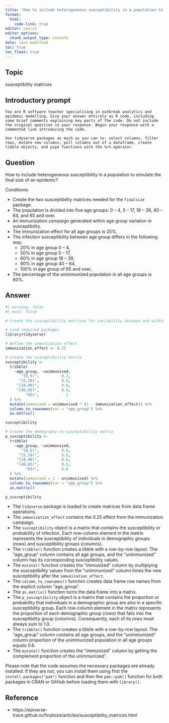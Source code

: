 ```yaml
---
title: "How to include heterogeneous susceptibility in a population to simulate the final size of an epidemic?"
format: 
  html:
    code-link: true
editor: source
editor_options: 
  chunk_output_type: console
date: last-modified
toc: true
toc_float: true
---
```


## Topic

susceptibility matrices

## Introductory prompt

```
You are R software teacher specialising in outbreak analytics and epidemic modelling. Give your answer entirely as R code, including some brief comments explaining key parts of the code. Do not include the original question in your response. Begin your response with a commented line introducing the code.
```

```
Use tidyverse packages as much as you can to: select columns, filter rows, mutate new columns, pull columns out of a dataframe, create tibble objects, and pipe functions with the %>% operator.
```

## Question 

How to include heterogeneous susceptibility in a population to simulate the final size of an epidemic?

Conditions:

- Create the two susceptibility matrices needed for the `finalsize` package.
- The population is divided into five age groups: 0 – 4, 5 – 17, 18 – 39, 40 – 64, and 65 and over.
- An immunization campaign generated within age group variation in susceptibility.
- The immunization effect for all age groups is 25%.
- The infection susceptibility between age group differs in the following way:
    - 20% in age group 0 – 4, 
    - 50% in age group 5 – 17,
    - 60% in age group 18 – 39,
    - 90% in age group 40 – 64,
    - 100% in age group of 65 and over,
- The percentage of the unimmunized population in all age groups is 60%.

## Answer

```r
#| warning: false
#| eval: false

# Create the susceptibility matrices for variability between and within groups

# Load required packages
library(tidyverse)

# Define the immunization effect
immunization_effect <- 0.25

# Create the susceptibility matrix
susceptibility <- 
  tribble(
    ~age_group, ~unimmunised,
       "[0,5)",          0.2,
      "[5,18)",          0.5,
     "[18,40)",          0.6,
     "[40,65)",          0.9,
         "65+",            1
  ) %>%
  mutate(immunised = unimmunised * (1 - immunization_effect)) %>%
  column_to_rownames(var = "age_group") %>%
  as.matrix()

susceptibility

# Create the demography-in-susceptibility matrix
p_susceptibility <- 
  tribble(
    ~age_group, ~unimmunised,
       "[0,5)",          0.6,
      "[5,18)",          0.6,
     "[18,40)",          0.6,
     "[40,65)",          0.6,
         "65+",          0.6
  ) %>%
  mutate(immunised = 1 - unimmunised) %>%
  column_to_rownames(var = "age_group") %>%
  as.matrix()

p_susceptibility
```

- The `tidyverse` package is loaded to create matrices from data frame operations.
- The `immunization_effect` contains the 0.25 effect from the immunization campaign.
- The `susceptibility` object is a matrix that contains the susceptibility or probability of infection. Each row-column element in the matrix represents the susceptibility of individuals in demographic groups (rows) and susceptibility groups (columns).
- The `tribble()` function creates a tibble with a row-by-row layout. The "age_group" column contains all age groups, and the "unimmunized" column has its corresponding susceptibility values.
- The `mutate()` function creates the "immunized" column by multiplying the susceptibility values from the "unimmunized" column times the new susceptibility after the `immunization_effect`.
- The `column_to_rownames()` function creates data frame row names from the explicit column "age_group".
- The `as.matrix()` function turns the data frame into a matrix.
- The `p_susceptibility` object is a matrix that contains the proportion or probability that individuals in a demographic group are also in a specific susceptibility group. Each row-column element in the matrix represents the proportion of each demographic group (rows) that falls into the susceptibility group (columns). Consequently, each of its rows must always sum to 1.0.
- The `tribble()` function creates a tibble with a row-by-row layout. The "age_group" column contains all age groups, and the "unimmunized" column proportion of the unimmunized population in all age groups equals 0.6.
- The `mutate()` function creates the "immunized" column by getting the complement proportion of the unimmunized".

Please note that the code assumes the necessary packages are already installed. If they are not, you can install them using first the `install.packages("pak")` function and then the `pak::pak()` function for both packages in CRAN or GitHub before loading them with `library()`. 

## Reference

- https://epiverse-trace.github.io/finalsize/articles/susceptibility_matrices.html

